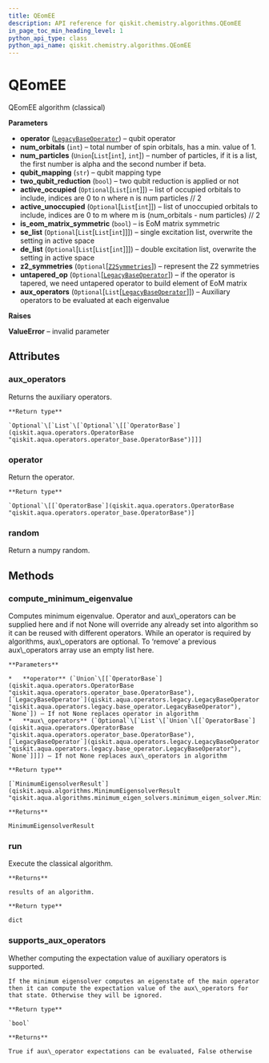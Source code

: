 ```yaml
---
title: QEomEE
description: API reference for qiskit.chemistry.algorithms.QEomEE
in_page_toc_min_heading_level: 1
python_api_type: class
python_api_name: qiskit.chemistry.algorithms.QEomEE
---
```


# QEomEE

<Class id="qiskit.chemistry.algorithms.QEomEE" isDedicatedPage={true} github="https://github.com/qiskit-community/qiskit-aqua/tree/stable/0.7/qiskit/chemistry/algorithms/eigen_solvers/q_eom_ee.py" signature="QEomEE(operator, num_orbitals, num_particles, qubit_mapping='parity', two_qubit_reduction=True, active_occupied=None, active_unoccupied=None, is_eom_matrix_symmetric=True, se_list=None, de_list=None, z2_symmetries=None, untapered_op=None, aux_operators=None)">
  QEomEE algorithm (classical)

  **Parameters**

  *   **operator** ([`LegacyBaseOperator`](qiskit.aqua.operators.legacy.LegacyBaseOperator "qiskit.aqua.operators.legacy.base_operator.LegacyBaseOperator")) – qubit operator
  *   **num\_orbitals** (`int`) – total number of spin orbitals, has a min. value of 1.
  *   **num\_particles** (`Union`\[`List`\[`int`], `int`]) – number of particles, if it is a list, the first number is alpha and the second number if beta.
  *   **qubit\_mapping** (`str`) – qubit mapping type
  *   **two\_qubit\_reduction** (`bool`) – two qubit reduction is applied or not
  *   **active\_occupied** (`Optional`\[`List`\[`int`]]) – list of occupied orbitals to include, indices are 0 to n where n is num particles // 2
  *   **active\_unoccupied** (`Optional`\[`List`\[`int`]]) – list of unoccupied orbitals to include, indices are 0 to m where m is (num\_orbitals - num particles) // 2
  *   **is\_eom\_matrix\_symmetric** (`bool`) – is EoM matrix symmetric
  *   **se\_list** (`Optional`\[`List`\[`List`\[`int`]]]) – single excitation list, overwrite the setting in active space
  *   **de\_list** (`Optional`\[`List`\[`List`\[`int`]]]) – double excitation list, overwrite the setting in active space
  *   **z2\_symmetries** (`Optional`\[[`Z2Symmetries`](qiskit.aqua.operators.legacy.Z2Symmetries "qiskit.aqua.operators.legacy.weighted_pauli_operator.Z2Symmetries")]) – represent the Z2 symmetries
  *   **untapered\_op** (`Optional`\[[`LegacyBaseOperator`](qiskit.aqua.operators.legacy.LegacyBaseOperator "qiskit.aqua.operators.legacy.base_operator.LegacyBaseOperator")]) – if the operator is tapered, we need untapered operator to build element of EoM matrix
  *   **aux\_operators** (`Optional`\[`List`\[[`LegacyBaseOperator`](qiskit.aqua.operators.legacy.LegacyBaseOperator "qiskit.aqua.operators.legacy.base_operator.LegacyBaseOperator")]]) – Auxiliary operators to be evaluated at each eigenvalue

  **Raises**

  **ValueError** – invalid parameter

  ## Attributes

  ### aux\_operators

  <Attribute id="qiskit.chemistry.algorithms.QEomEE.aux_operators" attributeTypeHint="Optional[List[Optional[qiskit.aqua.operators.operator_base.OperatorBase]]]">
    Returns the auxiliary operators.

    **Return type**

    `Optional`\[`List`\[`Optional`\[[`OperatorBase`](qiskit.aqua.operators.OperatorBase "qiskit.aqua.operators.operator_base.OperatorBase")]]]
  </Attribute>

  ### operator

  <Attribute id="qiskit.chemistry.algorithms.QEomEE.operator" attributeTypeHint="Optional[qiskit.aqua.operators.operator_base.OperatorBase]">
    Return the operator.

    **Return type**

    `Optional`\[[`OperatorBase`](qiskit.aqua.operators.OperatorBase "qiskit.aqua.operators.operator_base.OperatorBase")]
  </Attribute>

  ### random

  <Attribute id="qiskit.chemistry.algorithms.QEomEE.random">
    Return a numpy random.
  </Attribute>

  ## Methods

  ### compute\_minimum\_eigenvalue

  <Function id="qiskit.chemistry.algorithms.QEomEE.compute_minimum_eigenvalue" signature="QEomEE.compute_minimum_eigenvalue(operator=None, aux_operators=None)">
    Computes minimum eigenvalue. Operator and aux\_operators can be supplied here and if not None will override any already set into algorithm so it can be reused with different operators. While an operator is required by algorithms, aux\_operators are optional. To ‘remove’ a previous aux\_operators array use an empty list here.

    **Parameters**

    *   **operator** (`Union`\[[`OperatorBase`](qiskit.aqua.operators.OperatorBase "qiskit.aqua.operators.operator_base.OperatorBase"), [`LegacyBaseOperator`](qiskit.aqua.operators.legacy.LegacyBaseOperator "qiskit.aqua.operators.legacy.base_operator.LegacyBaseOperator"), `None`]) – If not None replaces operator in algorithm
    *   **aux\_operators** (`Optional`\[`List`\[`Union`\[[`OperatorBase`](qiskit.aqua.operators.OperatorBase "qiskit.aqua.operators.operator_base.OperatorBase"), [`LegacyBaseOperator`](qiskit.aqua.operators.legacy.LegacyBaseOperator "qiskit.aqua.operators.legacy.base_operator.LegacyBaseOperator"), `None`]]]) – If not None replaces aux\_operators in algorithm

    **Return type**

    [`MinimumEigensolverResult`](qiskit.aqua.algorithms.MinimumEigensolverResult "qiskit.aqua.algorithms.minimum_eigen_solvers.minimum_eigen_solver.MinimumEigensolverResult")

    **Returns**

    MinimumEigensolverResult
  </Function>

  ### run

  <Function id="qiskit.chemistry.algorithms.QEomEE.run" signature="QEomEE.run()">
    Execute the classical algorithm.

    **Returns**

    results of an algorithm.

    **Return type**

    dict
  </Function>

  ### supports\_aux\_operators

  <Function id="qiskit.chemistry.algorithms.QEomEE.supports_aux_operators" signature="QEomEE.supports_aux_operators()">
    Whether computing the expectation value of auxiliary operators is supported.

    If the minimum eigensolver computes an eigenstate of the main operator then it can compute the expectation value of the aux\_operators for that state. Otherwise they will be ignored.

    **Return type**

    `bool`

    **Returns**

    True if aux\_operator expectations can be evaluated, False otherwise
  </Function>
</Class>

